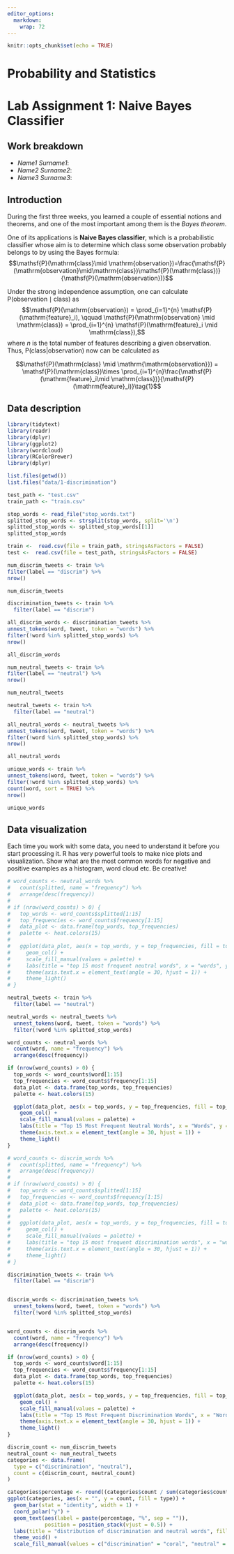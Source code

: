 ---
editor_options:
  markdown:
    wrap: 72
---

```{r setup, include=FALSE}
knitr::opts_chunk$set(echo = TRUE)
```

# Probability and Statistics

# Lab Assignment 1: Naive Bayes Classifier

## Work breakdown

-   *Name1 Surname1*:
-   *Name2 Surname2*:
-   *Name3 Surname3*:

## Introduction

During the first three weeks, you learned a couple of essential notions
and theorems, and one of the most important among them is the *Bayes
theorem*.

One of its applications is **Naive Bayes classifier**, which is a
probabilistic classifier whose aim is to determine which class some
observation probably belongs to by using the Bayes formula:
$$\mathsf{P}(\mathrm{class}\mid \mathrm{observation})=\frac{\mathsf{P}(\mathrm{observation}\mid\mathrm{class})\mathsf{P}(\mathrm{class})}{\mathsf{P}(\mathrm{observation})}$$

Under the strong independence assumption, one can calculate
$\mathsf{P}(\mathrm{observation} \mid \mathrm{class})$ as
$$\mathsf{P}(\mathrm{observation}) = \prod_{i=1}^{n} \mathsf{P}(\mathrm{feature}_i), \qquad \mathsf{P}(\mathrm{observation} \mid \mathrm{class}) = \prod_{i=1}^{n} \mathsf{P}(\mathrm{feature}_i \mid \mathrm{class}),$$
where $n$ is the total number of features describing a given
observation. Thus, $\mathsf{P}(\mathrm{class}|\mathrm{observation})$ now
can be calculated as

$$\mathsf{P}(\mathrm{class} \mid \mathrm{\mathrm{observation}}) = \mathsf{P}(\mathrm{class})\times \prod_{i=1}^{n}\frac{\mathsf{P}(\mathrm{feature}_i\mid \mathrm{class})}{\mathsf{P}(\mathrm{feature}_i)}\tag{1}$$

## Data description

```{r}
library(tidytext)
library(readr)
library(dplyr)
library(ggplot2)
library(wordcloud)
library(RColorBrewer)
library(dplyr)

```

```{r}
list.files(getwd())
list.files("data/1-discrimination")
```

```{r}
test_path <- "test.csv"
train_path <- "train.csv"

stop_words <- read_file("stop_words.txt")
splitted_stop_words <- strsplit(stop_words, split='\n')
splitted_stop_words <- splitted_stop_words[[1]]
splitted_stop_words
```

```{r}
train <-  read.csv(file = train_path, stringsAsFactors = FALSE)
test <-  read.csv(file = test_path, stringsAsFactors = FALSE)
```

```{r}
num_discrim_tweets <- train %>%
filter(label == "discrim") %>%
nrow()

num_discrim_tweets
```

```{r}
discrimination_tweets <- train %>%
  filter(label == "discrim")

all_discrim_words <- discrimination_tweets %>%
unnest_tokens(word, tweet, token = "words") %>%
filter(!word %in% splitted_stop_words) %>%
nrow()

all_discrim_words
```

```{r}
num_neutral_tweets <- train %>%
filter(label == "neutral") %>%
nrow()

num_neutral_tweets
```

```{r}
neutral_tweets <- train %>%
  filter(label == "neutral")

all_neutral_words <- neutral_tweets %>%
unnest_tokens(word, tweet, token = "words") %>%
filter(!word %in% splitted_stop_words) %>%
nrow()

all_neutral_words
```

```{r}
unique_words <- train %>%
unnest_tokens(word, tweet, token = "words") %>%
filter(!word %in% splitted_stop_words) %>%
count(word, sort = TRUE) %>%
nrow()

unique_words
```

## Data visualization

Each time you work with some data, you need to understand it before you
start processing it. R has very powerful tools to make nice plots and
visualization. Show what are the most common words for negative and
positive examples as a histogram, word cloud etc. Be creative!

```{r}
# word_counts <- neutral_words %>%
#   count(splitted, name = "frequency") %>%
#   arrange(desc(frequency))
# 
# if (nrow(word_counts) > 0) {
#   top_words <- word_counts$splitted[1:15]
#   top_frequencies <- word_counts$frequency[1:15]
#   data_plot <- data.frame(top_words, top_frequencies)
#   palette <- heat.colors(15)
#  
#   ggplot(data_plot, aes(x = top_words, y = top_frequencies, fill = top_words)) +
#     geom_col() +
#     scale_fill_manual(values = palette) +
#     labs(title = "top 15 most frequent neutral words", x = "words", y = "count") +
#     theme(axis.text.x = element_text(angle = 30, hjust = 1)) +
#     theme_light()
# } 

neutral_tweets <- train %>%
  filter(label == "neutral")

neutral_words <- neutral_tweets %>%
  unnest_tokens(word, tweet, token = "words") %>%
  filter(!word %in% splitted_stop_words)

word_counts <- neutral_words %>%
  count(word, name = "frequency") %>%
  arrange(desc(frequency))

if (nrow(word_counts) > 0) {
  top_words <- word_counts$word[1:15]
  top_frequencies <- word_counts$frequency[1:15]
  data_plot <- data.frame(top_words, top_frequencies)
  palette <- heat.colors(15)

  ggplot(data_plot, aes(x = top_words, y = top_frequencies, fill = top_words)) +
    geom_col() +
    scale_fill_manual(values = palette) +
    labs(title = "Top 15 Most Frequent Neutral Words", x = "Words", y = "Count") +
    theme(axis.text.x = element_text(angle = 30, hjust = 1)) +
    theme_light()
}

```

```{r}
# word_counts <- discrim_words %>%
#   count(splitted, name = "frequency") %>%
#   arrange(desc(frequency))
# 
# if (nrow(word_counts) > 0) {
#   top_words <- word_counts$splitted[1:15]
#   top_frequencies <- word_counts$frequency[1:15]
#   data_plot <- data.frame(top_words, top_frequencies)
#   palette <- heat.colors(15)
#  
#   ggplot(data_plot, aes(x = top_words, y = top_frequencies, fill = top_words)) +
#     geom_col() +
#     scale_fill_manual(values = palette) +
#     labs(title = "top 15 most frequent discrimination words", x = "words", y = "count") +
#     theme(axis.text.x = element_text(angle = 30, hjust = 1)) +
#     theme_light()
# } 

discrimination_tweets <- train %>%
  filter(label == "discrim")


discrim_words <- discrimination_tweets %>%
  unnest_tokens(word, tweet, token = "words") %>%
  filter(!word %in% splitted_stop_words)


word_counts <- discrim_words %>%
  count(word, name = "frequency") %>%
  arrange(desc(frequency))

if (nrow(word_counts) > 0) {
  top_words <- word_counts$word[1:15]
  top_frequencies <- word_counts$frequency[1:15]
  data_plot <- data.frame(top_words, top_frequencies)
  palette <- heat.colors(15)

  ggplot(data_plot, aes(x = top_words, y = top_frequencies, fill = top_words)) +
    geom_col() +
    scale_fill_manual(values = palette) +
    labs(title = "Top 15 Most Frequent Discrimination Words", x = "Words", y = "Count") +
    theme(axis.text.x = element_text(angle = 30, hjust = 1)) +
    theme_light()
}

```

```{r}
discrim_count <- num_discrim_tweets 
neutral_count <- num_neutral_tweets 
categories <- data.frame(
  type = c("discrimination", "neutral"),
  count = c(discrim_count, neutral_count)
)

categories$percentage <- round((categories$count / sum(categories$count)) * 100, 1)
ggplot(categories, aes(x = "", y = count, fill = type)) +
  geom_bar(stat = "identity", width = 1) +
  coord_polar("y") + 
  geom_text(aes(label = paste(percentage, "%", sep = "")), 
            position = position_stack(vjust = 0.5)) + 
  labs(title = "distribution of discrimination and neutral words", fill = "type") +
  theme_void() +
  scale_fill_manual(values = c("discrimination" = "coral", "neutral" = "skyblue"))

```
